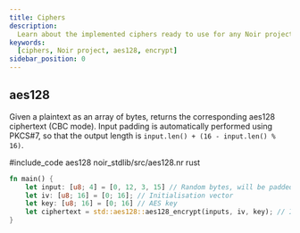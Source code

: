 ```yaml
---
title: Ciphers
description:
  Learn about the implemented ciphers ready to use for any Noir project
keywords:
  [ciphers, Noir project, aes128, encrypt]
sidebar_position: 0
---
```



## aes128

Given a plaintext as an array of bytes, returns the corresponding aes128 ciphertext (CBC mode). Input padding is automatically performed using PKCS#7, so that the output length is `input.len() + (16 - input.len() % 16)`.

#include_code aes128 noir_stdlib/src/aes128.nr rust

```rust
fn main() {
    let input: [u8; 4] = [0, 12, 3, 15] // Random bytes, will be padded to 16 bytes.
    let iv: [u8; 16] = [0; 16]; // Initialisation vector
    let key: [u8; 16] = [0; 16] // AES key
    let ciphertext = std::aes128::aes128_encrypt(inputs, iv, key); // In this case, the output length will be 16 bytes.
}
```


<BlackBoxInfo to="../black_box_fns"/>
